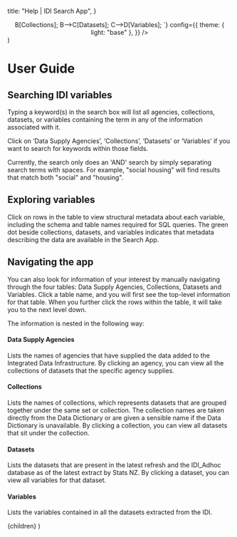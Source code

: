 
  title: "Help | IDI Search App",
}

  <center>
    <Mermaid
      chart={`flowchart TB; A[Data Supply Agencies]-->B[Collections]; B-->C[Datasets]; C-->D[Variables]; `}
      config={{
        theme: { light: "base" },
      }}
    />
  </center>
)

# User Guide

## Searching IDI variables

Typing a keyword(s) in the search box will list all agencies, collections, datasets, or variables containing the term in any of the information associated with it.

Click on ‘Data Supply Agencies’, ‘Collections’, ‘Datasets’ or ‘Variables’ if you want to search for keywords within those fields.

Currently, the search only does an 'AND' search by simply separating search terms with spaces. For example, "social housing" will find results that match both "social" and "housing".

## Exploring variables

Click on rows in the table to view structural metadata about each variable, including the schema and table names required for SQL queries. The green dot beside collections, datasets, and variables indicates that metadata describing the data are available in the Search App.

## Navigating the app

You can also look for information of your interest by manually navigating through the four tables: Data Supply Agencies, Collections, Datasets and Variables. Click a table name, and you will first see the top-level information for that table. When you further click the rows within the table, it will take you to the next level down.

The information is nested in the following way:

<Diagram />

#### Data Supply Agencies

Lists the names of agencies that have supplied the data added to the Integrated Data Infrastructure. By clicking an agency, you can view all the collections of datasets that the specific agency supplies.

#### Collections

Lists the names of collections, which represents datasets that are grouped together under the same set or collection. The collection names are taken directly from the Data Dictionary or are given a sensible name if the Data Dictionary is unavailable. By clicking a collection, you can view all datasets that sit under the collection.

#### Datasets

Lists the datasets that are present in the latest refresh and the IDI_Adhoc database as of the latest extract by Stats NZ. By clicking a dataset, you can view all variables for that dataset.

#### Variables

Lists the variables contained in all the datasets extracted from the IDI.

  <ProseLayout meta={meta}>{children}</ProseLayout>
)
